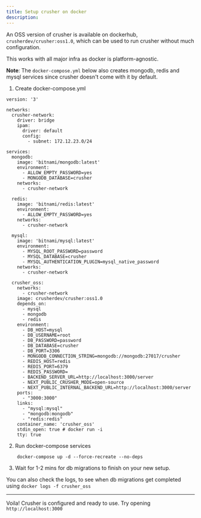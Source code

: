 ```yaml
---
title: Setup crusher on docker
description:
---
```


An OSS version of crusher is available on dockerhub, `crusherdev/crusher:oss1.0`, which can be used to run crusher
without much configuration.

This works with all major infra as docker is platform-agnostic.

**Note**: The `docker-compose.yml` below also creates mongodb, redis and mysql services since crusher doesn't come with it by default.

1) Create docker-compose.yml

```
version: '3'

networks:
  crusher-network:
    driver: bridge
    ipam:
      driver: default
      config:
        - subnet: 172.12.23.0/24

services:
  mongodb:
    image: 'bitnami/mongodb:latest'
    environment:
      - ALLOW_EMPTY_PASSWORD=yes
      - MONGODB_DATABASE=crusher
    networks:
      - crusher-network

  redis:
    image: 'bitnami/redis:latest'
    environment:
      - ALLOW_EMPTY_PASSWORD=yes
    networks:
      - crusher-network

  mysql:
    image: 'bitnami/mysql:latest'
    environment:
      - MYSQL_ROOT_PASSWORD=password
      - MYSQL_DATABASE=crusher
      - MYSQL_AUTHENTICATION_PLUGIN=mysql_native_password
    networks:
      - crusher-network

  crusher_oss:
    networks:
      - crusher-network
    image: crusherdev/crusher:oss1.0
    depends_on:
      - mysql
      - mongodb
      - redis
    environment:
      - DB_HOST=mysql
      - DB_USERNAME=root
      - DB_PASSWORD=password
      - DB_DATABASE=crusher
      - DB_PORT=3306
      - MONGODB_CONNECTION_STRING=mongodb://mongodb:27017/crusher
      - REDIS_HOST=redis
      - REDIS_PORT=6379
      - REDIS_PASSWORD=
      - BACKEND_SERVER_URL=http://localhost:3000/server
      - NEXT_PUBLIC_CRUSHER_MODE=open-source
      - NEXT_PUBLIC_INTERNAL_BACKEND_URL=http://localhost:3000/server
    ports:
      - "3000:3000"
    links:
      - "mysql:mysql"
      - "mongodb:mongodb"
      - "redis:redis"
    container_name: 'crusher_oss'
    stdin_open: true # docker run -i
    tty: true
```

2) Run docker-compose services
```
    docker-compose up -d --force-recreate --no-deps
```

3) Wait for 1-2 mins for db migrations to finish on your new setup.

You can also check the logs, to see when db migrations get completed using `docker logs -f crusher_oss`

<hr/>

Voila! Crusher is configured and ready to use. Try opening `http://localhost:3000`